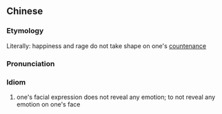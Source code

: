 {{also|喜怒不形于色}}
==Chinese==
{{zh-forms|s=喜怒不形于色|type=114}}

===Etymology===
Literally: happiness and rage do not take shape on one's [[countenance]]

===Pronunciation===
{{zh-pron
|m=xǐ nù 不xíngyúsè
|cat=id
}}

===Idiom===
{{zh-idiom}}

# one's facial expression does not reveal any emotion; to not reveal any emotion on one's face